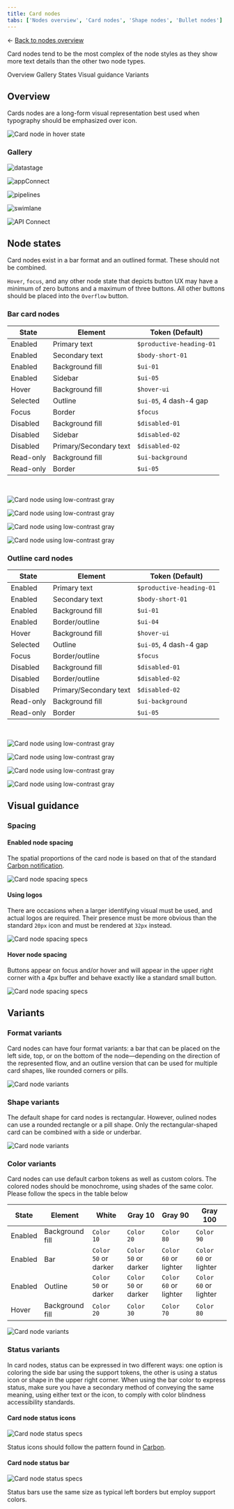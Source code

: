 ```yaml
---
title: Card nodes
tabs: ['Nodes overview', 'Card nodes', 'Shape nodes', 'Bullet nodes']
---
```



<- [Back to nodes overview](https://pages.github.ibm.com/cdai-design/pal/patterns/canvas/nodes/nodes-overview)


<PageDescription>

Card nodes tend to be the most complex of the node styles as they show more text details than the other two node types.

</PageDescription>


<AnchorLinks>
  <AnchorLink>Overview</AnchorLink>
  <AnchorLink>Gallery</AnchorLink>
    <AnchorLink>States</AnchorLink>
  <AnchorLink>Visual guidance</AnchorLink>
    <AnchorLink>Variants</AnchorLink>
</AnchorLinks>


## Overview

Cards nodes are a long-form visual representation best used when typography should be emphasized over icon. 
<Row>
  <Column colMd={8} colLg={8}>

![Card node in hover state](../images/cardNodeEnabled.png)

</Column>
</Row>



### Gallery

<ImageGallery>


<ImageGalleryImage alt="datastage" title="DataStage" col={4}>

![datastage](../images/datastage.png)

</ImageGalleryImage>  


<ImageGalleryImage alt="appConnect" title="App Connect" col={4}>

![appConnect](../images/gallery/appConnect.png)

</ImageGalleryImage>

<ImageGalleryImage  alt="pipelines" title="Pipelines" col={4}>

![pipelines](../images/gallery/pipelines.png)

</ImageGalleryImage> 

<ImageGalleryImage alt="swimlane" title="Security" col={4}>

![swimlane](../images/gallery/swimlaneDark.png)

</ImageGalleryImage>   


<ImageGalleryImage alt="API Connect" title="API Connect" col={4}>

![API Connect](../images/gallery/apiConnect.png)

</ImageGalleryImage>  

</ImageGallery>



## Node states

Card nodes exist in a bar format and an outlined format. These should not be combined.

`Hover`, `focus`, and any other node state that depicts button UX may have a minimum of zero buttons and a maximum of three buttons. All other buttons should be placed into the `Overflow` button. 

### Bar card nodes


| State | Element      | Token (Default)     |
| -------- | --------- | ---------- |
| Enabled        | Primary text         | `$productive-heading-01`          |
| Enabled        | Secondary text         | `$body-short-01`          |
| Enabled        | Background fill         | `$ui-01`          |
| Enabled        | Sidebar         | `$ui-05`          |
| Hover        | Background fill         | `$hover-ui`          |
| Selected        | Outline         | `$ui-05`, 4 dash-4 gap          |
| Focus        | Border         | `$focus`          |
| Disabled        | Background fill         | `$disabled-01`          |
| Disabled        | Sidebar         | `$disabled-02`          |
| Disabled        | Primary/Secondary text         | `$disabled-02`          |
| Read-only        | Background fill         | `$ui-background`          |
| Read-only        | Border         | `$ui-05`          |


<br /> 


<Row>

<Column colLg={12}>
<Tabs>
<Tab label="White theme">

  ![Card node using low-contrast gray](../images/cardNodeBarWhiteTheme.png)

</Tab>

<Tab label="Gray 10 theme">

  ![Card node using low-contrast gray](../images/cardNodeBarGray10Theme.png)

</Tab>

<Tab label="Gray 90 theme">

  ![Card node using low-contrast gray](../images/cardNodeBarGray90Theme.png)

</Tab>

<Tab label="Gray 100 theme">

  ![Card node using low-contrast gray](../images/cardNodeBarGray100Theme.png)

</Tab>

</Tabs>

</Column>

</Row>


### Outline card nodes

| State | Element      | Token (Default)     |
| -------- | --------- | ---------- |
| Enabled        | Primary text         | `$productive-heading-01`          |
| Enabled        | Secondary text         | `$body-short-01`          |
| Enabled        | Background fill         | `$ui-01`          |
| Enabled        | Border/outline         | `$ui-04`          |
| Hover        | Background fill         | `$hover-ui`          |
| Selected        | Outline         | `$ui-05`, 4 dash-4 gap          |
| Focus        | Border/outline      | `$focus`         |
| Disabled        | Background fill         | `$disabled-01`          |
| Disabled        | Border/outline       | `$disabled-02`          |
| Disabled        | Primary/Secondary text         | `$disabled-02`          |
| Read-only        | Background fill         | `$ui-background`          |
| Read-only        | Border         | `$ui-05`          |

<br /> 


<Row>

<Column colLg={12}>
<Tabs>
<Tab label="White theme">

  ![Card node using low-contrast gray](../images/cardNodeOutlineWhiteTheme.png)

</Tab>

<Tab label="Gray 10 theme">

  ![Card node using low-contrast gray](../images/cardNodeOutlineGray10Theme.png)

</Tab>

<Tab label="Gray 90 theme">

  ![Card node using low-contrast gray](../images/cardNodeOutlineGray90Theme.png)

</Tab>

<Tab label="Gray 100 theme">

  ![Card node using low-contrast gray](../images/cardNodeOutlineGray100Theme.png)

</Tab>

</Tabs>

</Column>

</Row>




## Visual guidance

### Spacing

#### Enabled node spacing

The spatial proportions of the card node is based on that of the standard [Carbon notification](https://www.carbondesignsystem.com/components/notification/style/#structure). 

<Row>
  <Column colMd={8} colLg={8}>

![Card node spacing specs](../images/cardNodeSpacing.png)

</Column>

</Row>

#### Using logos

There are occasions when a larger identifying visual must be used, and actual logos are required. Their presence must be more obvious than the standard `20px` icon and must be rendered at `32px` instead.

<Row>
  <Column colMd={8} colLg={8}>

![Card node spacing specs](../images/cardNodeLogoVariant.png)

</Column>
</Row>

#### Hover node spacing

Buttons appear on focus and/or hover and will appear in the upper right corner with a 4px buffer and behave exactly like a standard small button.

<Row>
  <Column colMd={8} colLg={8}>

![Card node spacing specs](../images/cardNodeSpacingHover.png)

</Column>
</Row>

## Variants

### Format variants

Card nodes can have four format variants: a bar that can be placed on the left side, top, or on the bottom of the node—depending on the direction of the represented flow, and an outline version that can be used for multiple card shapes, like rounded corners or pills. 

<Row>
  <Column colMd={8} colLg={8}>

![Card node variants](../images/cardNodeVariants01.png)

</Column>
</Row>

### Shape variants

The default shape for card nodes is rectangular. However, oulined nodes can use a rounded rectangle or a pill shape. Only the rectangular-shaped card can be combined with a side or underbar.

<Row>
  <Column colMd={8} colLg={8}>

![Card node variants](../images/cardNodeVariants02.png) 

</Column>
</Row>

### Color variants

Card nodes can use default carbon tokens as well as custom colors. The colored nodes should be monochrome, using shades of the same color. Please follow the specs in the table below

| State | Element      | White     |   Gray 10 | Gray 90      | Gray 100     |
| -------- | --------- | ---------- | -------- | --------- | ---------- |
| Enabled        | Background fill    | `Color 10`    | `Color 20`   | `Color 80`    | `Color 90`          |
| Enabled        | Bar    | `Color 50` or darker  | `Color 50` or darker  | `Color 60` or lighter  | `Color 60` or lighter          |
| Enabled        | Outline    | `Color 50` or darker  | `Color 50` or darker  | `Color 60` or lighter  | `Color 60` or lighter          |
| Hover        | Background fill   | `Color 20`  | `Color 30`  | `Color 70`  | `Color 80`         |

![Card node variants](../images/cardNodeColorVariants.png) 

### Status variants

In card nodes, status can be expressed in two different ways: one option is coloring the side bar using the support tokens, the other is using a status icon or shape in the upper right corner. When using the bar color to express status, make sure you have a secondary method of conveying the same meaning, using either text or the icon, to comply with color blindness accessibility standards. 

<Row>
  <Column colMd={4} colLg={4}>

#### Card node status icons

![Card node status specs](../images/cardNodeStatusIcon.png)

<Caption>

  Status icons should follow the pattern found in [Carbon](https://www.carbondesignsystem.com/patterns/status-indicator-pattern).

</Caption>

  </Column>


  <Column colMd={4} colLg={4}>

  #### Card node status bar

  ![Card node status specs](../images/cardNodeStatusBar.png)

<Caption>
  
  Status bars use the same size as typical left borders but employ support colors.
  
</Caption>

  </Column>
</Row>


